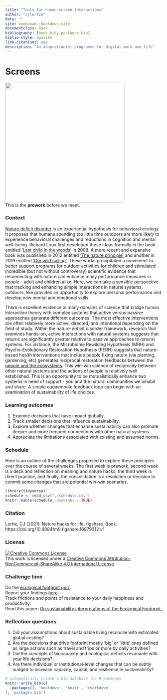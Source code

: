 ```yaml
--- 
title: "Tools for human-screen interactions"
author: "cjlortie"
date: ""
site: bookdown::bookdown_site
documentclass: book
bibliography: [book.bib, packages.bib]
biblio-style: apalike
link-citations: yes
description: "An adaptationist programme for digital work and life"
---
```


# Screens  

![](./tree.png){width=4in}  
This is the **prework** before we meet.


### Context {-}  

[Nature deficit disorder](https://en.wikipedia.org/wiki/Nature_deficit_disorder) is an experiential hypothesis for behavioral ecology. It proposes that humans spending too little time outdoors are more likely to experience behavioral challenges and reductions in cognition and mental well-being. Richard Louv first developed these ideas formally in the book entitled ['Last child in the woods'](http://richardlouv.com/books/last-child) in 2008. A more recent and expansive book was published in 2012 entitled ['The nature principle'](http://richardlouv.com/books/nature-principle) and another in 2019 entitled ['Our wild calling'](http://richardlouv.com/books/). These works precipitated a movement to better support programs for outdoor activities for children and stimulated incredible (but not without controversy) scientific evidence that reconnecting with nature can enhance many performance measures in people - adult and children alike. Here, we can take a sensible perspective that tracking and enhancing simple interactions in natural systems, outdoors, like provides an opportunity to explore personal performance and develop new mental and emotional skills.  

There is excellent evidence in many domains of science that bridge human interaction theory with complex systems that active versus passive approaches generate different outcomes. The most effective interventions are often relatively more active, directed, and intentional depending on the field of study. Within the nature-deficit disorder framework, research that examines hands-on, active interactions with natural systems suggests that returns are significantly greater relative to passive approaches to natural systems. For instance, the Microbiome Rewilding Hypothesis (MRH) and Psycho-Evolutionary Restoration Hypothesis (PERH) suggests that nature-based health interventions that include people fixing nature (via planting, gardening, etc) generates reciprocal restoration feedbacks between the [people and the ecosystems](https://www.liebertpub.com/doi/full/10.1089/eco.2020.0003). This win-win science of reciprocity between other natural systems and the actions of people is relatively well established.  This is an opportunity to be mutualistically enhance two systems in need of support - you and the natural communities we inhabit and share. A simple eudaemonic feedback loop can begin with an examination of sustainability of life choices.   


### Learning outcomes {-}   
1. Examine decisions that have impact globally.  
2. Track smaller decisions that influence sustainability.  
3. Explore whether changes that enhance sustainability can also promote deeper and more frequent connections with other natural systems.  
4. Appreciate the limitations associated with existing and assumed norms.  


### Schedule {-} 
Here is an outline of the challenges proposed to explore these principles over the course of several weeks. The first week is prework, second week is a deck and reflection on meaning and nature hacks, the third week is direct practice, and finally, the consolidation is a resolution or decision to commit some changes that are potential win-win scenarios.  

```r
library(tidyverse)
schedule <- read_csv("./schedule.csv")
knitr::kable(schedule, booktabs = TRUE)

```

### Citation {-}  
Lortie, CJ (2021): Nature hacks for life. figshare. Book. https://doi.org/10.6084/m9.figshare.16879312.v1  

### License {-}  

<a rel="license" href="http://creativecommons.org/licenses/by-nc-sa/4.0/"><img alt="Creative Commons License" style="border-width:0" src="https://i.creativecommons.org/l/by-nc-sa/4.0/88x31.png" /></a><br />This work is licensed under a <a rel="license" href="http://creativecommons.org/licenses/by-nc-sa/4.0/">Creative Commons Attribution-NonCommercial-ShareAlike 4.0 International License</a>.  

### Challenge time {-}  
Do the [ecological footprint quiz](https://www.footprintcalculator.org/home/en).  
Report your findings [here](https://forms.gle/s7wqpoFZh8ZJZPrz6).  
Track frictions and points of resistance to your daily happiness and productivity.    
Read this paper: [On sustainability interpretations of the Ecological Footprint.](https://www.sciencedirect.com/science/article/pii/S092180091930518X?casa_token=K0Ms5gASF7YAAAAA:1NgRSJdbMDvAqIV_yEgJKoscztxm6ktNod5m_sCbSm7NZfyRMwZd9hvcqZwQzPNF-0rBDUTJGiw)    



### Reflection questions {-}  
1. Did your assumptions about sustainable living reconcile with estimated global costing?  
2. Are the decisions that drive footprint mostly 'big' or 'little' ones defined as large actions such as travel and trips or more by daily activities?  
3. Did the concepts of biocapacity and ecological deficits resonante with your life decisions?  
4. Are there individual or institutional-level changes that can be subtly nudged to increase capacity, capital, and resilience in sustainability?  



```r
# automatically create a bib database for R packages
knitr::write_bib(c(
  .packages(), 'bookdown', 'knitr', 'rmarkdown'
), 'packages.bib')
```
